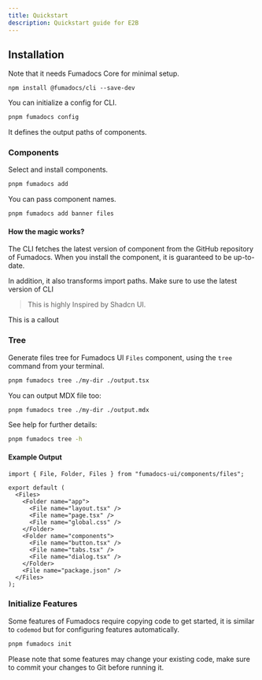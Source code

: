 ```yaml
---
title: Quickstart
description: Quickstart guide for E2B
---
```


## Installation

Note that it needs Fumadocs Core for minimal setup.

```package-install
npm install @fumadocs/cli --save-dev
```

You can initialize a config for CLI.

```bash
pnpm fumadocs config
```

It defines the output paths of components.

### Components

Select and install components.

```bash
pnpm fumadocs add
```

You can pass component names.

```bash
pnpm fumadocs add banner files
```

#### How the magic works?

The CLI fetches the latest version of component from the GitHub repository of Fumadocs.
When you install the component, it is guaranteed to be up-to-date.

In addition, it also transforms import paths.
Make sure to use the latest version of CLI

> This is highly Inspired by Shadcn UI.

<Callout title="This is a callout" type="error">
  This is a callout
</Callout>

### Tree

Generate files tree for Fumadocs UI `Files` component, using the `tree` command from your terminal.

```bash
pnpm fumadocs tree ./my-dir ./output.tsx
```

You can output MDX file too:

```bash
pnpm fumadocs tree ./my-dir ./output.mdx
```

See help for further details:

```bash
pnpm fumadocs tree -h
```

#### Example Output

```tsx title="output.tsx"
import { File, Folder, Files } from "fumadocs-ui/components/files";

export default (
  <Files>
    <Folder name="app">
      <File name="layout.tsx" />
      <File name="page.tsx" />
      <File name="global.css" />
    </Folder>
    <Folder name="components">
      <File name="button.tsx" />
      <File name="tabs.tsx" />
      <File name="dialog.tsx" />
    </Folder>
    <File name="package.json" />
  </Files>
);
```

### Initialize Features

Some features of Fumadocs require copying code to get started, it is similar to `codemod` but for configuring features automatically.

```bash
pnpm fumadocs init
```

Please note that some features may change your existing code, make sure to commit your changes to Git before running it.
